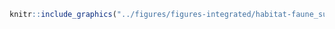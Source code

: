 <!-- #### Habitats - Espèces fauniques susceptibles {-} -->


<!-- -------------------------------------------------- -->

```r
knitr::include_graphics("../figures/figures-integrated/habitat-faune_susceptible.png")
```

<br>
